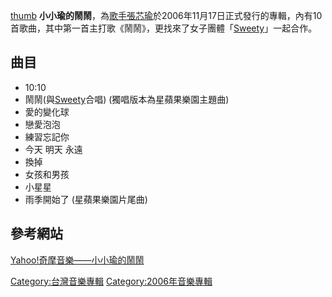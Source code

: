 [[文件:小小瑜的鬧鬧.jpg|thumb]]
'''小小瑜的鬧鬧'''，為[[歌手|歌手]][[張芯瑜|張芯瑜]]於2006年11月17日正式發行的專輯，內有10首歌曲，其中第一首主打歌《鬧鬧》，更找來了女子團體「[[Sweety|Sweety]]」一起合作。

==曲目==
*10:10
*鬧鬧(與[[Sweety|Sweety]]合唱) (獨唱版本為星蘋果樂園主題曲)
*愛的變化球
*戀愛泡泡
*練習忘記你
*今天 明天 永遠
*換掉
*女孩和男孩
*小星星
*雨季開始了 (星蘋果樂園片尾曲)

==參考網站==
[http://tw.music.yahoo.com/music/album.html?ID=23240 Yahoo!奇摩音樂——小小瑜的鬧鬧]{{dead link|date=2017年12月 |bot=InternetArchiveBot |fix-attempted=yes }}
[[Category:台灣音樂專輯|Category:台灣音樂專輯]]
[[Category:2006年音樂專輯|Category:2006年音樂專輯]]
